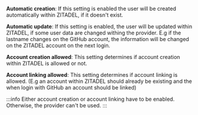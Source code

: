 **Automatic creation**: If this setting is enabled the user will be created automatically within ZITADEL, if it doesn't exist.

**Automatic update**: If this setting is enabled, the user will be updated within ZITADEL, if some user data are changed withing the provider. E.g if the lastname changes on the GitHub account, the information will be changed on the ZITADEL account on the next login.

**Account creation allowed**: This setting determines if account creation within ZITADEL is allowed or not.

**Account linking allowed**: This setting determines if account linking is allowed. (E.g an account within ZITADEL should already be existing and the when login with GitHub an account should be linked)

:::info
Either account creation or account linking have to be enabled. Otherwise, the provider can't be used.
:::